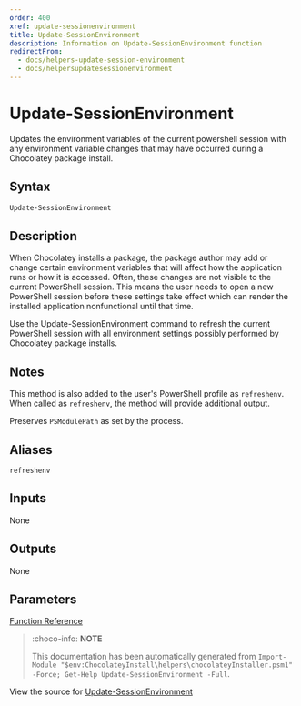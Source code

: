 ---
order: 400
xref: update-sessionenvironment
title: Update-SessionEnvironment
description: Information on Update-SessionEnvironment function
redirectFrom:
  - docs/helpers-update-session-environment
  - docs/helpersupdatesessionenvironment
---

# Update-SessionEnvironment

<!-- This documentation is automatically generated from https://github.com/chocolatey/choco/blob/master/src/chocolatey.resources/helpers/functions/Update-SessionEnvironment.ps1 using https://github.com/chocolatey/choco/blob/master/GenerateDocs.ps1. Contributions are welcome at the original location(s). -->

Updates the environment variables of the current powershell session with
any environment variable changes that may have occurred during a
Chocolatey package install.

## Syntax

~~~powershell
Update-SessionEnvironment
~~~

## Description

When Chocolatey installs a package, the package author may add or change
certain environment variables that will affect how the application runs
or how it is accessed. Often, these changes are not visible to the
current PowerShell session. This means the user needs to open a new
PowerShell session before these settings take effect which can render
the installed application nonfunctional until that time.

Use the Update-SessionEnvironment command to refresh the current
PowerShell session with all environment settings possibly performed by
Chocolatey package installs.

## Notes

This method is also added to the user's PowerShell profile as
`refreshenv`. When called as `refreshenv`, the method will provide
additional output.

Preserves `PSModulePath` as set by the process.

## Aliases

`refreshenv`


## Inputs

None

## Outputs

None

## Parameters
 



[Function Reference](xref:powershell-reference)

> :choco-info: **NOTE**
>
> This documentation has been automatically generated from `Import-Module "$env:ChocolateyInstall\helpers\chocolateyInstaller.psm1" -Force; Get-Help Update-SessionEnvironment -Full`.

View the source for [Update-SessionEnvironment](https://github.com/chocolatey/choco/blob/master/src/chocolatey.resources/helpers/functions/Update-SessionEnvironment.ps1)
